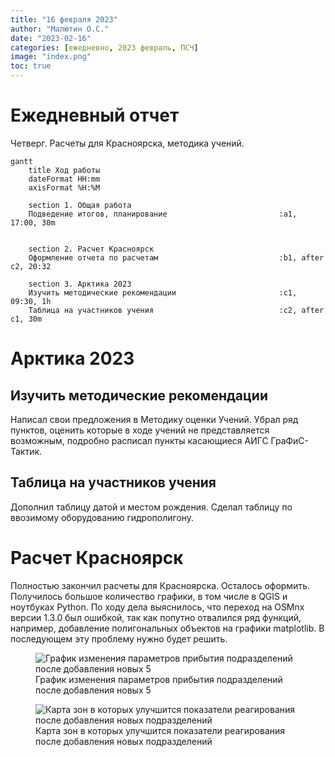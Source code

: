 ```yaml
---
title: "16 февраля 2023"
author: "Малютин О.С."
date: "2023-02-16"
categories: [ежедневно, 2023 февраль, ПСЧ]
image: "index.png"
toc: true
---
```


# Ежедневный отчет

Четверг. Расчеты для Красноярска, методика учений.

```mermaid
gantt
    title Ход работы
    dateFormat HH:mm
    axisFormat %H:%M

    section 1. Общая работа
    Подведение итогов, планирование                         :a1, 17:00, 30m
    

    section 2. Расчет Красноярск
    Оформление отчета по расчетам                           :b1, after c2, 20:32

    section 3. Арктика 2023
    Изучить методические рекомендации                       :c1, 09:30, 1h
    Таблица на участников учения                            :c2, after c1, 30m  
```

# Арктика 2023

## Изучить методические рекомендации

Написал свои предложения в Методику оценки Учений. Убрал ряд пунктов, оценить которые в ходе учений не представляется возможным, подробно расписал пункты касающиеся АИГС ГраФиС-Тактик.

## Таблица на участников учения

Дополнил таблицу датой и местом рождения. Сделал таблицу по ввозимому оборудованию гидрополигону.

# Расчет Красноярск

Полностью закончил расчеты для Красноярска. Осталось оформить. Получилось большое количество графики, в том числе в QGIS и ноутбуках Python. По ходу дела выяснилось, что переход на OSMnx версии 1.3.0 был ошибкой, так как попутно отвалился ряд функций, например, добавление полигональных объектов на графики matplotlib. В последующем эту проблему нужно будет решить.

![График изменения параметров прибытия подразделений после добавления новых 5](graph.png){#fig-graph}

![Карта зон в которых улучшится показатели реагирования после добавления новых подразделений](output1.png){#fig-map}
